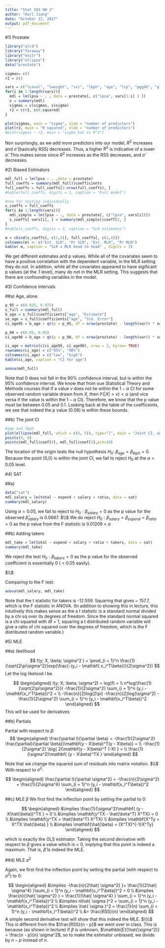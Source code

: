 ```yaml
---
title: "Stat 343 HW 2"
author: "Karl Jiang"
date: "October 12, 2017"
output: pdf_document
---
```


#1) Prostate 
```r
library("alr4")
library("faraway")
library("knitr")
library("ellipse")
data("prostate")
```

```r
sigmas= c() 
r2 = c() 

vars = c("lcavol", "lweight", "svi", "lbph", "age", "lcp", "pgg45", "gleason")
for(i in 1:length(vars)){
  mdl = lm(lpsa ~ . , data = prostate[, c("lpsa", vars[1:i] ) ])
  s = summary(mdl)
  sigmas = c(sigmas, s$sigma) 
  r2 = c(r2, s$r.squared)
}

plot(sigmas, main = "sigma", xlab = "number of predictors")
plot(r2, main = "R squared", xlab = "number of predictors")
#plot(sigmas ~ r2, main = "sigma_hat vs R^2")
```

Non surprisngly, as we add more predictors into our model, $R^2$ increases and $\hat{\sigma}$ (basically RSS) decreases. Thus, a higher $R^2$ is indicative of a lower $\hat{\sigma}$. This makes sense since $R^2$ increases as the RSS decreases, and $\hat{\sigma}$ decreases. 

#2) Biased Estimators 

```r
mdl_full = lm(lpsa ~ . ,data = prostate)
full_coeffs = summary(mdl_full)$coefficients
full_coeffs = full_coeffs[2:nrow(full_coeffs), ]
#kable(full_coeffs, digits = 3, caption = "Full model")

#now for testing individually 
s_coeffs = full_coeffs
for(i in 1:length(vars)){
  mdl_simple = lm(lpsa ~ ., data = prostate[, c("lpsa", vars[i])])
  s_coeffs[ vars[i], ] = summary(mdl_simple)$coeff[2, ]
}
#kable(s_coeffs, digits = 3, caption = "SLR estimates")

m = cbind(s_coeffs[, c(1,4)], full_coeffs[, c(1,4)])
colnames(m) <- c("Est. SLR", "Pr SLR", "Est. MLR", "Pr MLR")
kable( m, caption = "SLR v MLR head to head" , digits = 3)
```

We get different estimates and p values. While all of the covariates seem to have a positive correlation with the dependent variable, in the MLR setting they do not. In addition, while all the covariates appeared to have sigificant p values (at the .1 level), many do not in the MLR setting. This suggests that there are confounding variables in the model. 

#3) Confidence Intervals 

##a) Age, alone 
```r
p_95 = c(0.025, 0.975) 
s_full = summary(mdl_full)
b_age = s_full$coefficients["age", "Estimate"]
se_age = s_full$coefficients["age", "Std. Error"]
ci_age95 = b_age + qt(p = p_95, df = nrow(prostate) - length(var)) * se_age

p_90 = c(0.05, 0.95)
ci_age90 = b_age + qt(p = p_90, df = nrow(prostate) - length(var)) * se_age

ci_age = matrix(c(ci_age95, ci_age90), nrow = 2, byrow= TRUE)
rownames(ci_age) = c("95%", "90%")
colnames(ci_age) = c("low", "high")
kable(ci_age, caption = "CI for age")

anova(mdl_full)
```

Note that 0 does not fall in the 90% confidence interval, but is within the 95% confidence interval. We know that from oue Statistical Theory and Methods courses that if a value $v$ does not lie within the $1 - \alpha$ CI for some observed random variable drawn from $X$, then $\mathbb{P}(|X| > v) < \alpha$ (and vice versa if the value is within the $1 - \alpha$ CI). Therefore, we know that the p value must be between 0.05 and 0.1. Looking back at the table of the coefficeints, we see that indeed the p value (0.08) is within these bounds. 

##b) The joint CI 
```r
#age and lbph
plot(ellipse(mdl_full, which = c(4, 5)), type="l", main = "Joint CI, age and lbph")
points(0, 0)
points(mdl_full$coef[4], mdl_full$coef[5],pch=18)
```

The location of the origin tests the null hypothesis $H_0:$ $\beta_{age} = \beta_{lbph} = 0$. Because the point (0,0) is within the joint CI, we fail to reject $H_0$ at the $\alpha = 0.05$ level. 

#4) SAT

##a)

```r
data("sat")
mdl_salary = lm(total ~ expend + salary + ratio, data = sat) 
summary(mdl_salary)
```

Using $\alpha = 0.05$, we fail to reject to $H_0: \beta_{salary} = 0$ as the p value for the observed $\hat{\beta}_{salary}$ is 0.0667. 
$\\$
We do reject $H_0: \beta_{salary} = \beta_{expend} = \beta_{ratio} = 0$ as the p value from the F statistic is 0.01209 < $\alpha$ 

##b) Adding takers 
 
```r
mdl_take = lm(total ~ expend + salary + ratio + takers, data = sat) 
summary(mdl_take)
```

We reject the test $H_0: \beta_{takers} = 0$ as the p value for the observed coefficient is essentially 0 ( < 0.05 easily). 

$\\$

Comparing to the F test: 
```r
anova(mdl_salary, mdl_take)
```

Note that the t statistic for takers is -12.559. Squaring that gives ~ 157.7, which is the F statistic in ANOVA. (In addition to showing this in lecture, this intuitively this makes sense as the a t statistic is a standard normal divided by a chi sq over its degrees of freedom. Since the standard normal squared is a chi squared with df = 1, squaring a t distributed random variable will give a ratio of chi squared over the degrees of freedom, which is the F distributed random variable.) 

#5) MLE 

##a) likelihood

$$
f(y; X, \beta; \sigma^2 ) = \prod_{i = 1}^n \frac{1}{\sqrt{2\pi\sigma^2}}exp(\frac{-(y_i - \mathbf{ x_i^T\beta})}{2\sigma^2})
$$
Let the log likelood $l$ be 

$$
\begin{aligned}
l(y; X; \beta; \sigma^2) = log(f) = \\ n*log(\frac{1}{\sqrt{2\pi\sigma^2}}) -\frac{1}{2\sigma^2} \sum_{i = 1}^n (y_i - \mathbf{x_i^T\beta})^2 = \\
-\frac{n}{2}log(2\pi) -\frac{n}{2}log(\sigma^2) -\frac{1}{2\sigma^2} \sum_{i = 1}^n (y_i - \mathbf{x_i^T\beta})^2
\end{aligned}
$$
This will be used for derivatives

##b) Partials 

Partial with respect to $\beta$: 
$$
\begin{aligned}
\frac{\partial l}{\partial \beta} = -\frac{1}{2\sigma^2} \frac{\partial}{\partial \beta}(\mathbf{y - X\beta)^T(y - X\beta)} = \\
-\frac{1}{2\sigma^2} \big( 2(\mathbf{y - X\beta)^T (-X) } = \\
\frac{1}{\sigma^2}\mathbf{ (y - X\beta)^TX }
\end{aligned}
$$

Note that we change the squared sum of residuals into matrix notation. 
$\\$
With respect to $\sigma^2$: 

$$
\begin{aligned}
\frac{\partial l}{\partial \sigma^2} = -\frac{n}{2\sigma^2} + 
\frac{1}{2\sigma^4} \sum_{i = 1}^n (y_i - \mathbf{x_i^T\beta})^2
\end{aligned} 
$$

##c) MLE $\beta$
We first find the inflection point by setting the partial to 0: 

$$
\begin{aligned}
&\implies \frac{1}{\sigma^2}\mathbf{ (y - X\hat{\beta})^TX } = 0 \\
&\implies \mathbf{y^TX - \hat{\beta^T} X^TX} = 0 \\
&\implies \mathbf{y^TX = \hat{\beta^T} X^TX} \\
&\implies \mathbf{X^Ty = X^TX \hat{\beta} } \\
&\implies \mathbf{\hat{\beta} = (X^TX)^{-1}X^Ty} 
\end{aligned}
$$

which is exactly the OLS estimator. Taking the second derivative with respect to $\beta$ gives a value which is < 0, implying that this point is indeed a maximum. That is, $\hat{\beta}$ is indeed the MLE. 

##d) MLE $\sigma^2$

Again, we  first find the inflection point by setting the partial (with respect to $\sigma^2$) to 0: 

$$
\begin{aligned}
&\implies -\frac{n}{2\hat{ \sigma^2} }+ 
\frac{1}{2\hat{ \sigma^4} }\sum_{i = 1}^n (y_i - \mathbf{x_i^T\beta})^2 = 0 \\
&\implies \frac{n}{\hat{ \sigma^2} } = \frac{1}{\hat{ \sigma^4} } \sum_{i = 1}^n (y_i - \mathbf{x_i^T\beta})^2 \\
&\implies n\hat{ \sigma }^2 = \sum_{i = 1}^n (y_i - \mathbf{x_i^T\beta})^2 \\
&\implies \hat{ \sigma }^2 = \frac{1}{n} \sum_{i = 1}^n (y_i - \mathbf{x_i^T\beta})^2 \\
&= \frac{RSS}{n}
\end{aligned} 
$$
A simple second derivative test will show that this indeed the MLE. 
$\\\\$
This is different from the $\frac{RSS}{n - p}$ we went over in class. This is because (as shown in lecture) if $\beta$ is unknown, $\mathbb{E}[\hat{\sigma^2}] = \frac{n - p}{n} \sigma^2$, so to make the estimator unbiased, we divide by $n - p$ instead of $n$.  